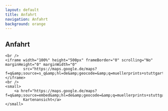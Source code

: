 ```yaml
---
layout: default
title: Anfahrt
navigation: Anfahrt
background: orange
---
```

<div className="flowing-text">
	<h2>Anfahrt</h2>

	<br />
	<iframe width="100%" height="500px" frameBorder="0" scrolling="No" marginHeight="0" marginWidth="0"
			src="https://maps.google.de/maps?f=q&amp;source=s_q&amp;hl=de&amp;geocode=&amp;q=muellerprints+stuttgart&amp;sll=51.151786,10.415039&amp;sspn=23.143337,52.514648&amp;ie=UTF8&amp;z=14&amp;iwloc=A&amp;cid=48786628,9202386,18182636281647259333&amp;ll=48.794991,9.206629&amp;output=embed&amp;s=AARTsJoLL6oNcP9AasQC3O2309FS5ooG_g"></iframe>
	<br />
	<small>
		<a href="https://maps.google.de/maps?f=q&amp;source=embed&amp;hl=de&amp;geocode=&amp;q=muellerprints+stuttgart&amp;sll=51.151786,10.415039&amp;sspn=23.143337,52.514648&amp;ie=UTF8&amp;z=14&amp;iwloc=A&amp;cid=48786628,9202386,18182636281647259333&amp;ll=48.794991,9.206629">Größere
			Kartenansicht</a>
	</small>

</div>
